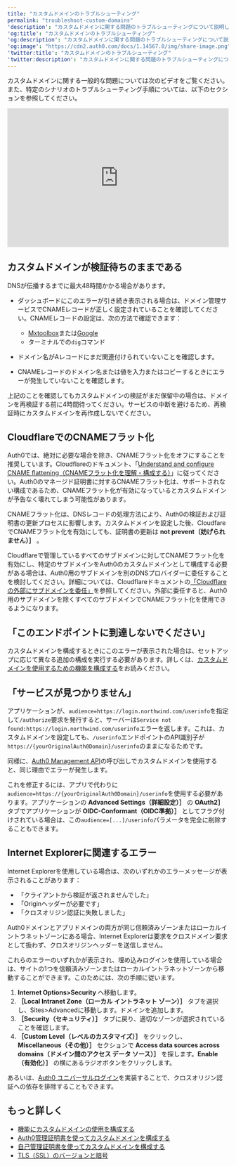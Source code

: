 ---
title: "カスタムドメインのトラブルシューティング"
permalink: "troubleshoot-custom-domains"
'description': "カスタムドメインに関する問題のトラブルシューティングについて説明します。"
'og:title': "カスタムドメインのトラブルシューティング"
'og:description': "カスタムドメインに関する問題のトラブルシューティングについて説明します。"
'og:image': "https://cdn2.auth0.com/docs/1.14567.0/img/share-image.png"
'twitter:title': "カスタムドメインのトラブルシューティング"
'twitter:description': "カスタムドメインに関する問題のトラブルシューティングについて説明します。"
---

カスタムドメインに関する一般的な問題については次のビデオをご覧ください。また、特定のシナリオのトラブルシューティング手順については、以下のセクションを参照してください。

<iframe width="100%" height="316" src="https://www.youtube.com/embed/f6fkOkS1RFA" title="Custom Domain Issues" frameborder="0" allow="accelerometer; autoplay; clipboard-write; encrypted-media; gyroscope; picture-in-picture; web-share" referrerpolicy="strict-origin-when-cross-origin" allowfullscreen></iframe>

## カスタムドメインが検証待ちのままである

DNSが伝播するまでに最大48時間かかる場合があります。

* ダッシュボードにこのエラーが引き続き表示される場合は、ドメイン管理サービスでCNAMEレコードが正しく設定されていることを確認してください。CNAMEレコードの設定は、次の方法で確認できます：

  + [Mxtoolbox](https://mxtoolbox.com/DNSLookup.aspx)または[Google](https://dns.google.com)
  + ターミナルでの`dig`コマンド
* ドメイン名がAレコードにまだ関連付けられていないことを確認します。
* CNAMEレコードのドメイン名または値を入力またはコピーするときにエラーが発生していないことを確認します。

上記のことを確認してもカスタムドメインの検証がまだ保留中の場合は、ドメインを再検証する前に4時間待ってください。サービスの中断を避けるため、再検証時にカスタムドメインを再作成しないでください。

## CloudflareでのCNAMEフラット化

<Callout icon="file-lines" color="#0EA5E9" iconType="regular">

Auth0では、絶対に必要な場合を除き、CNAMEフラット化をオフにすることを推奨しています。Cloudflareのドキュメント、「[Understand and configure CNAME flattening（CNAMEフラット化を理解・構成する）](https://support.cloudflare.com/hc/en-us/articles/200169056-Understand-and-configure-CNAME-Flattening)」に従ってください。Auth0のマネージド証明書に対するCNAMEフラット化は、サポートされない構成であるため、CNAMEフラット化が有効になっているとカスタムドメインが予告なく壊れてしまう可能性があります。

</Callout>

CNAMEフラット化は、DNSレコードの処理方法により、Auth0の検証および証明書の更新プロセスに影響します。カスタムドメインを設定した後、CloudfareでCNAMEフラット化を有効にしても、証明書の更新は **not prevent（妨げられません）］** 。

Cloudflareで管理しているすべてのサブドメインに対してCNAMEフラット化を有効にし、特定のサブドメインをAuth0のカスタムドメインとして構成する必要がある場合は、Auth0用のサブドメインを別のDNSプロバイダーに委任することを検討してください。詳細については、Cloudflareドキュメントの[「Cloudflareの外部にサブドメインを委任」](https://support.cloudflare.com/hc/en-us/articles/360021357131-Delegating-Subdomains-Outside-of-Cloudflare)を参照してください。外部に委任すると、Auth0用のサブドメインを除くすべてのサブドメインでCNAMEフラット化を使用できるようになります。

## 「このエンドポイントに到達しないでください」

カスタムドメインを構成するときにこのエラーが表示された場合は、セットアップに応じて異なる追加の構成を実行する必要があります。詳しくは、[カスタムドメインを使用するための機能を構成する](/docs/ja-jp/customize/custom-domains/configure-features-to-use-custom-domains)をお読みください。

## 「サービスが見つかりません」

アプリケーションが、`audience=https://login.northwind.com/userinfo`を指定して`/authorize`要求を発行すると、サーバーは`Service not found:https://login.northwind.com/userinfo`エラーを返します。これは、カスタムドメインを設定しても、`/userinfo`エンドポイントのAPI識別子が`https://{yourOriginalAuth0Domain}/userinfo`のままになるためです。

同様に、[Auth0 Management API](/docs/ja-jp/api/management/v2)の呼び出しでカスタムドメインを使用すると、同じ理由でエラーが発生します。

これを修正するには、アプリで代わりに`audience=https://{yourOriginalAuth0Domain}/userinfo`を使用する必要があります。アプリケーションの **Advanced Settings（詳細設定）］** の **OAuth2］** タブでアプリケーションが **OIDC-Conformant（OIDC準拠）］** としてフラグ付けされている場合は、この`audience=[...]/userinfo`パラメータを完全に削除することもできます。

## Internet Explorerに関連するエラー

Internet Explorerを使用している場合は、次のいずれかのエラーメッセージが表示されることがあります：

* 「クライアントから検証が返されませんでした」
* 「Originヘッダーが必要です」
* 「クロスオリジン認証に失敗しました」

Auth0ドメインとアプリドメインの両方が同じ信頼済みゾーンまたはローカルイントラネットゾーンにある場合、Internet Explorerは要求をクロスドメイン要求として扱わず、クロスオリジンヘッダーを送信しません。

これらのエラーのいずれかが表示され、埋め込みログインを使用している場合は、サイトの1つを信頼済みゾーンまたはローカルイントラネットゾーンから移動することができます。このためには、次の手順に従います。

1. **Internet Options>Security** へ移動します。
2. **［Local Intranet Zone（ローカル イントラネット ゾーン）］** タブを選択し、Sites>Advancedに移動します。ドメインを追加します。
3. **［Security（セキュリティ）］** タブに戻り、適切なゾーンが選択されていることを確認します。
4. **［Custom Level（レベルのカスタマイズ）］** をクリックし、**Miscellaneous（その他）］** セクションで **Access data sources across domains（ドメイン間のアクセス データ ソース）］** を探します。**Enable（有効化）］** の横にあるラジオボタンをクリックします。

あるいは、[Auth0 ユニバーサルログイン](/docs/ja-jp/authenticate/login/auth0-universal-login)を実装することで、クロスオリジン認証への依存を排除​​することもできます。

## もっと詳しく

* [機能にカスタムドメインの使用を構成する](/docs/ja-jp/customize/custom-domains/configure-features-to-use-custom-domains)
* [Auth0管理証明書を使ってカスタムドメインを構成する](/docs/ja-jp/customize/custom-domains/auth0-managed-certificates)
* [自己管理証明書を使ってカスタムドメインを構成する](/docs/ja-jp/customize/custom-domains/self-managed-certificates)
* [TLS（SSL）のバージョンと暗号](/docs/ja-jp/customize/custom-domains/self-managed-certificates/tls-ssl)